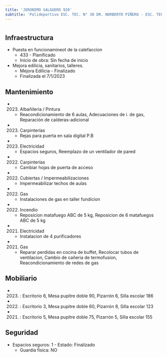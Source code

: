 ```yaml
---
title: 'JERONIMO SALGUERO 920'
subtitle: 'Polideportivo ESC. TEC. N° 30 DR. NORBERTO PIÑERO - ESC. TEC. N° 30 DR. NORBERTO PIÑERO'
---
```


#
## Infraestructura

* Puesta en funcionamineot de la calefaccion 
    + 433 - Planificado 
    + Inicio de obra: Sin fecha de inicio 


* Mejora edilicia, sanitarios, talleres. 
    + Mejora Edilicia - Finalizado 
    + Finalizada el 7/1/2023 






## Mantenimiento

*  (2023) Albañileria / Pintura 
    + Reacondicionamiento de 6 aulas, Adecuaciones de i. de gas, Reparación de calderas-adicional

*  (2023) Carpinterías 
    + Rejas para puerta en sala digital P.B

*  (2023) Electricidad 
    + Espacios seguros, Reemplazo de un ventilador de pared

*  (2022) Carpinterías 
    + Cambiar hojas de puerta de acceso

*  (2022) Cubiertas / Impermeabilizaciones 
    + Impermeabilizar techos de aulas

*  (2022) Gas 
    + Instalaciones de gas en taller fundicion

*  (2022) Incendio 
    + Reposicion matafuego ABC de 5 kg, Reposicion de 6 matafuegos ABC de 5 kg

*  (2021) Electricidad 
    + Instalacion de 4 purificadores

*  (2021) Gas 
    + Reparar perdidas en cocina de buffet, Recolocar tubos de ventilacion, Cambio de cañeria de termofusion, Reacondicionamiento de redes de gas





## Mobiliario

*  (2023) : Escritorio 6, Mesa pupitre doble 90, Pizarrón 6, Silla escolar 186 

*  (2022) : Escritorio 3, Mesa pupitre doble 60, Pizarrón 8, Silla escolar 123 

*  (2021) : Escritorio 5, Mesa pupitre doble 75, Pizarrón 5, Silla escolar 155 





## Seguridad

*  Espacios seguros: 1 - Estado: Finalizado 
    + Guardia física: NO



